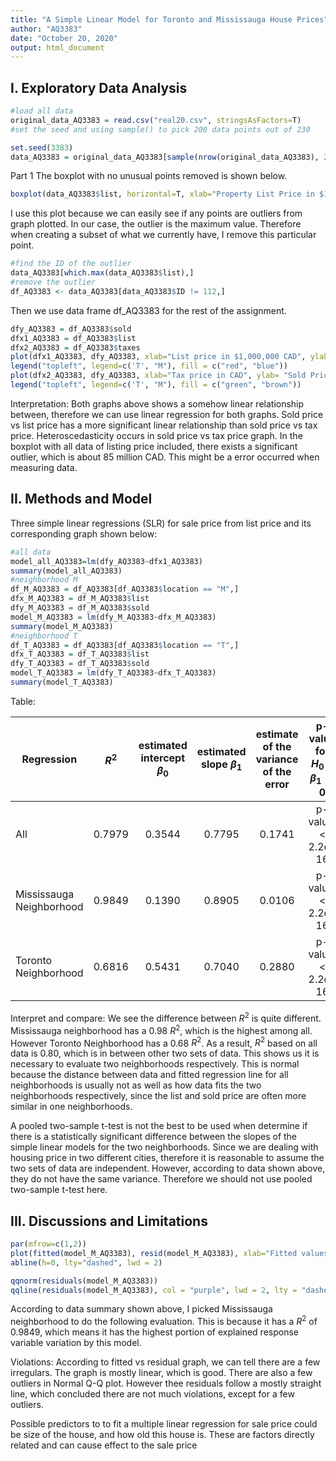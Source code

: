 ```yaml
---
title: "A Simple Linear Model for Toronto and Mississauga House Prices"
author: "AQ3383"
date: "October 20, 2020"
output: html_document
--- 
```


## I. Exploratory Data Analysis
```r
#load all data
original_data_AQ3383 = read.csv("real20.csv", stringsAsFactors=T)
#set the seed and using sample() to pick 200 data points out of 230
```

```r
set.seed(3383)
data_AQ3383 = original_data_AQ3383[sample(nrow(original_data_AQ3383), 200), ]
```

Part 1 
The boxplot with no unusual points removed is shown below.
```r
boxplot(data_AQ3383$list, horizontal=T, xlab="Property List Price in $1,000,000 CAD", main= "boxplotAQ3383 of all property List Price ")
```

I use this plot because we can easily see if any points are outliers from graph plotted. In our case, the outlier is the maximum value. Therefore when creating a subset of what we currently have, I remove this particular point. 
```r
#find the ID of the outlier
data_AQ3383[which.max(data_AQ3383$list),]
#remove the outlier
df_AQ3383 <- data_AQ3383[data_AQ3383$ID != 112,]
```

Then we use data frame df_AQ3383 for the rest of the assignment.
```r
dfy_AQ3383 = df_AQ3383$sold
dfx1_AQ3383 = df_AQ3383$list
dfx2_AQ3383 = df_AQ3383$taxes
plot(dfx1_AQ3383, dfy_AQ3383, xlab="List price in $1,000,000 CAD", ylab="Sold Price in $1,000,000 CAD", main ="ScatterplotAQ3383 of Sold price vs List price",pch=19, col= c("red", "blue"))
legend("topleft", legend=c('T', "M"), fill = c("red", "blue"))
plot(dfx2_AQ3383, dfy_AQ3383, xlab="Tax price in CAD", ylab= "Sold Price in $1,000,000 CAD", main ="ScatterplotAQ3383 of Sold price vs tax price",pch=19, col = c("green", "brown"))
legend("topleft", legend=c('T', "M"), fill = c("green", "brown"))
```

Interpretation: Both graphs above shows a somehow linear relationship between, therefore we can use linear regression for both graphs. Sold price vs list price has a more significant linear relationship than sold price vs tax price. Heteroscedasticity occurs in sold price vs tax price graph. In the boxplot with all data of listing price included, there exists a significant outlier, which is about 85 million CAD. This might be a error occurred when measuring data. 

## II. Methods and Model

Three simple linear regressions (SLR) for sale price from list price and its corresponding graph shown below:
```r
#all data
model_all_AQ3383=lm(dfy_AQ3383~dfx1_AQ3383)
summary(model_all_AQ3383)
#neighborhood M 
df_M_AQ3383 = df_AQ3383[df_AQ3383$location == "M",]
dfx_M_AQ3383 = df_M_AQ3383$list
dfy_M_AQ3383 = df_M_AQ3383$sold
model_M_AQ3383 = lm(dfy_M_AQ3383~dfx_M_AQ3383)
summary(model_M_AQ3383)
#neighborhood T 
df_T_AQ3383 = df_AQ3383[df_AQ3383$location == "T",]
dfx_T_AQ3383 = df_T_AQ3383$list
dfy_T_AQ3383 = df_T_AQ3383$sold
model_T_AQ3383 = lm(dfy_T_AQ3383~dfx_T_AQ3383)
summary(model_T_AQ3383)
```

Table:

Regression |      $R^2$     | estimated intercept $\beta_0$ | estimated slope $\beta_1$ | estimate of the variance of the error   | p-value for $H_0: \beta_1=0$ | 95% CI for $\beta_1$ 
-----------|:-----------: |:-----------: |:-----------: |:-----------: |:-----------: |:-----------: |
All |0.7979 | 0.3544 | 0.7795 | 0.1741 | p-value: < 2.2e-16 | (0.7244, 0.8346)
Mississauga Neighborhood |0.9849 | 0.1390 | 0.8905 |0.0106 | p-value: < 2.2e-16 | (0.8668, 0.9141)
Toronto Neighborhood  | 0.6816 | 0.5431 | 0.7040 | 0.2880 |p-value: < 2.2e-16 | (0.6127, 0.7954)

Interpret and compare:
We see the difference between $R^2$ is quite different. Mississauga neighborhood has a 0.98 $R^2$, which is the highest among all. However Toronto Neighborhood has a 0.68 $R^2$. As a result, $R^2$ based on all data is 0.80, which is in between other two sets of data. This shows us it is necessary to evaluate two neighborhoods respectively. This is normal because the distance between data and fitted regression line for all neighborhoods is usually not as well as how data fits the two neighborhoods respectively, since the list and sold price are often more similar in one neighborhoods. 

A pooled two-sample t-test is not the best to be used when determine if there is a statistically significant difference between the slopes of the simple linear models for the two neighborhoods. Since we are dealing with housing price in two different cities, therefore it is reasonable to assume the two sets of data are independent. However, according to data shown above, they do not have the same variance. Therefore we should not use pooled two-sample t-test here.

## III. Discussions and Limitations
```r
par(mfrow=c(1,2))
plot(fitted(model_M_AQ3383), resid(model_M_AQ3383), xlab="Fitted values", ylab="Residuals", main = "residual vs fitted AQ3383")
abline(h=0, lty="dashed", lwd = 2)

qqnorm(residuals(model_M_AQ3383))
qqline(residuals(model_M_AQ3383), col = "purple", lwd = 2, lty = "dashed")
```

According to data summary shown above, I picked Mississauga neighborhood to do the following evaluation. This is because it has a $R^2$ of 0.9849, which means it has the highest portion of explained response variable variation by this model. 

Violations: According to fitted vs residual graph, we can tell there are a few irregulars. The graph is mostly linear, which is good. There are also a few outliers in Normal Q-Q plot. However thee residuals follow a mostly straight line, which concluded there are not much violations, except for a few outliers. 

Possible predictors to to fit a multiple linear regression for sale price could be size of the house, and how old this house is. These are factors directly related and can cause effect to the sale price 
